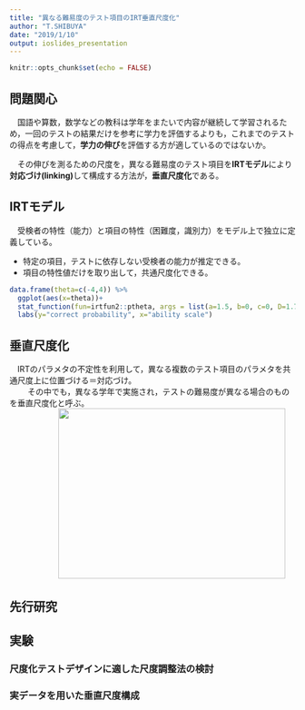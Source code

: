 ---
title: "異なる難易度のテスト項目のIRT垂直尺度化"
author: "T.SHIBUYA"
date: "2019/1/10"
output: ioslides_presentation
---

```{r setup, include=FALSE}
knitr::opts_chunk$set(echo = FALSE)
```

## 問題関心

　国語や算数，数学などの教科は学年をまたいで内容が継続して学習されるため，一回のテストの結果だけを参考に学力を評価するよりも，これまでのテストの得点を考慮して，**学力の伸び**を評価する方が適しているのではないか。


　その伸びを測るための尺度を，異なる難易度のテスト項目を**IRTモデル**により**対応づけ(linking)**して構成する方法が，**垂直尺度化**である。


## IRTモデル  

　受検者の特性（能力）と項目の特性（困難度，識別力）をモデル上で独立に定義している。

 - 特定の項目，テストに依存しない受検者の能力が推定できる。
 - 項目の特性値だけを取り出して，共通尺度化できる。
 
 
```{r 2PLM, fig.align='center', fig.height=2, fig.width=3}
data.frame(theta=c(-4,4)) %>% 
  ggplot(aes(x=theta))+
  stat_function(fun=irtfun2::ptheta, args = list(a=1.5, b=0, c=0, D=1.702))+
  labs(y="correct probability", x="ability scale")
```


## 垂直尺度化  

　IRTのパラメタの不定性を利用して，異なる複数のテスト項目のパラメタを共通尺度上に位置づける＝対応づけ。  
　
　その中でも，異なる学年で実施され，テストの難易度が異なる場合のものを垂直尺度化と呼ぶ。  
　
　
　
　<!-- ![linking](C:/Users/sep10_z1vk0al/OneDrive/Documents/12_R/R/20190110_linking.png "linking") -->
　<img src="C:/Users/sep10_z1vk0al/OneDrive/Documents/12_R/R/20190110_linking.png" width="400" height="300">

## 先行研究  


## 実験  

### 尺度化テストデザインに適した尺度調整法の検討

### 実データを用いた垂直尺度構成
